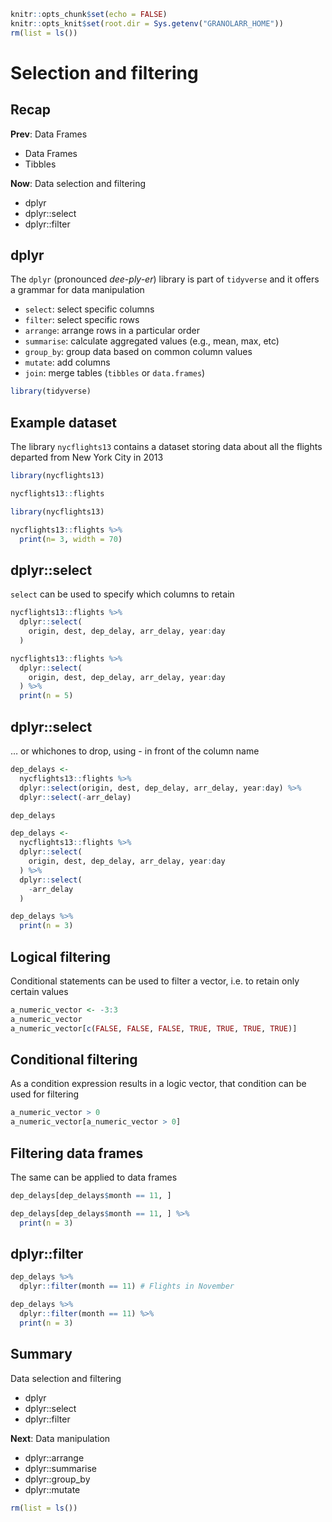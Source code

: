 ```r
knitr::opts_chunk$set(echo = FALSE)
knitr::opts_knit$set(root.dir = Sys.getenv("GRANOLARR_HOME"))
rm(list = ls())
```



# Selection and filtering



## Recap

**Prev**: Data Frames

- Data Frames
- Tibbles

**Now**: Data selection and filtering

- dplyr
- dplyr::select
- dplyr::filter



## dplyr

The `dplyr` (pronounced *dee-ply-er*) library is part of `tidyverse` and it offers a grammar for data manipulation

- `select`: select specific columns
- `filter`: select specific rows
- `arrange`: arrange rows in a particular order
- `summarise`: calculate aggregated values (e.g., mean, max, etc)
- `group_by`: group data based on common column values
- `mutate`: add columns
- `join`: merge tables (`tibbles` or `data.frames`)

```r
library(tidyverse)
```



## Example dataset

The library `nycflights13` contains a dataset storing data about all the flights departed from New York City in 2013
<!--
```r
install.packages("nycflights13")
```
-->
```r
library(nycflights13)

nycflights13::flights
```
```r
library(nycflights13)

nycflights13::flights %>% 
  print(n= 3, width = 70)
```



## dplyr::select

`select` can be used to specify which columns to retain

```r
nycflights13::flights %>%
  dplyr::select( 
    origin, dest, dep_delay, arr_delay, year:day
  )
```
```r
nycflights13::flights %>%
  dplyr::select( 
    origin, dest, dep_delay, arr_delay, year:day
  ) %>% 
  print(n = 5)
```


## dplyr::select

... or whichones to drop, using - in front of the column name

```r
dep_delays <- 
  nycflights13::flights %>%
  dplyr::select(origin, dest, dep_delay, arr_delay, year:day) %>% 
  dplyr::select(-arr_delay)

dep_delays
```
```r
dep_delays <- 
  nycflights13::flights %>%
  dplyr::select(
    origin, dest, dep_delay, arr_delay, year:day
  ) %>% 
  dplyr::select(
    -arr_delay
  )

dep_delays %>% 
  print(n = 3)
```


## Logical filtering

Conditional statements can be used to filter a vector, i.e. to retain only certain values

```r
a_numeric_vector <- -3:3
a_numeric_vector
a_numeric_vector[c(FALSE, FALSE, FALSE, TRUE, TRUE, TRUE, TRUE)]
```



## Conditional filtering

As a condition expression results in a logic vector, that condition can be used for filtering

```r
a_numeric_vector > 0
a_numeric_vector[a_numeric_vector > 0]
```



## Filtering data frames

The same can be applied to data frames

```r
dep_delays[dep_delays$month == 11, ]
```
```r
dep_delays[dep_delays$month == 11, ] %>% 
  print(n = 3)
```



## dplyr::filter

```r
dep_delays %>%
  dplyr::filter(month == 11) # Flights in November
```
```r
dep_delays %>%
  dplyr::filter(month == 11) %>%
  print(n = 3)
```



## Summary

Data selection and filtering

- dplyr
- dplyr::select
- dplyr::filter

**Next**: Data manipulation

- dplyr::arrange
- dplyr::summarise
- dplyr::group_by
- dplyr::mutate



```r
rm(list = ls())
```